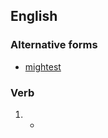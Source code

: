 ==English==

===Alternative forms===
* [[mightest]]

===Verb===
{{head|en|verb form|cat2=for the alternative form see mightest}}

# {{en-archaic second-person singular past of|may}}
#* {{RQ:Scott Talisman|passage=We think thou '''mightst''' find in that camp some cavalier who, for the love of truth and his own augmentation of honour, will do battle with this same traitor of Montserrat.}}